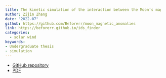 ```yaml
---
title: The kinetic simulation of the interaction between the Moon’s magnetic anomalies and the solar wind
author: Zijin Zhang
date: "2022-07"
github: https://github.com/Beforerr/moon_magnetic_anomalies
link: https://beforerr.github.io/ids_finder
categories:
  - solar wind
keywords: 
- Undergraduate thesis
- simulation
---
```


- [GitHub repository]({{< meta github >}})
- [PDF](https://github.com/Beforerr/moon_magnetic_anomalies/blob/main/ustcthesis/main.pdf)